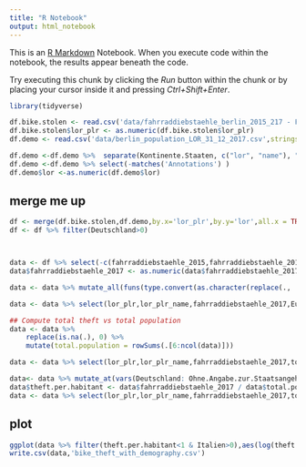 ```yaml
---
title: "R Notebook"
output: html_notebook
---
```


This is an [R Markdown](http://rmarkdown.rstudio.com) Notebook. When you execute code within the notebook, the results appear beneath the code. 

Try executing this chunk by clicking the *Run* button within the chunk or by placing your cursor inside it and pressing *Ctrl+Shift+Enter*. 

```r
library(tidyverse)
```

```r
df.bike.stolen <- read.csv('data/fahrraddiebstaehle_berlin_2015_217 - Fahrraddiebstaehle in Berlin.csv',stringsAsFactors = F)
df.bike.stolen$lor_plr <- as.numeric(df.bike.stolen$lor_plr)
df.demo <- read.csv('data/berlin_population_LOR_31_12_2017.csv',stringsAsFactors = F,skip = 10)

df.demo <-df.demo %>%  separate(Kontinente.Staaten, c("lor", "name"), " ")
df.demo <-df.demo %>% select(-matches('Annotations') )
df.demo$lor <-as.numeric(df.demo$lor)

```
## merge me up
```r
df <- merge(df.bike.stolen,df.demo,by.x='lor_plr',by.y='lor',all.x = TRUE)
df <- df %>% filter(Deutschland>0)



data <- df %>% select(-c(fahrraddiebstaehle_2015,fahrraddiebstaehle_2016,name))
data$fahrraddiebstaehle_2017 <- as.numeric(data$fahrraddiebstaehle_2017)

data <- data %>% mutate_all(funs(type.convert(as.character(replace(., .=='-', 0)))))

data <- data %>% select(lor_plr,lor_plr_name,fahrraddiebstaehle_2017,Europäische.Union..EU.,Europa,everything())

## Compute total theft vs total population
data <- data %>%
    replace(is.na(.), 0) %>%
    mutate(total.population = rowSums(.[6:ncol(data)]))

data <- data %>% select(lor_plr,lor_plr_name,fahrraddiebstaehle_2017,total.population,everything())

data<- data %>% mutate_at(vars(Deutschland: Ohne.Angabe.zur.Staatsangehörigkeit), funs(ratio= ./ total.population))
data$theft.per.habitant <- data$fahrraddiebstaehle_2017 / data$total.population
data <- data %>% select(lor_plr,lor_plr_name,fahrraddiebstaehle_2017,total.population,theft.per.habitant,everything())

```
## plot
```r
ggplot(data %>% filter(theft.per.habitant<1 & Italien>0),aes(log(theft.per.habitant),Italien_ratio))+ geom_point()+ geom_smooth(method = lm, se = FALSE)
write.csv(data,'bike_theft_with_demography.csv')
```




